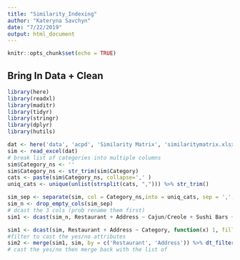 ```yaml
---
title: "Similarity_Indexing"
author: "Kateryna Savchyn"
date: "7/22/2019"
output: html_document
---
```


```r
knitr::opts_chunk$set(echo = TRUE)
```

## Bring In Data + Clean

```r
library(here)
library(readxl)
library(maditr)
library(tidyr)
library(stringr)
library(dplyr)
library(hutils)
```

```r
dat <- here('data', 'acpd', 'Similarity Matrix', 'similaritymatrix.xlsx')
sim <- read_excel(dat) 
# break list of categories into multiple columns
sim$Category_ns <- ''
sim$Category_ns <- str_trim(sim$Category) 
cats <- paste(sim$Category_ns, collapse=',' )
uniq_cats <- unique(unlist(strsplit(cats, ","))) %>% str_trim()

sim_sep <- separate(sim, col = Category_ns,into = uniq_cats, sep = ',', remove = FALSE) %>% data.table()
sim_n <- drop_empty_cols(sim_sep)
# dcast the 3 cols (prob rename them first)
sim1 <- dcast(sim_n, Restaurant + Address ~ Cajun/Creole + Sushi Bars + Lounges, function(x) 1, fill = 0)

sim1 <- dcast(sim, Restaurant + Address ~ Category, function(x) 1, fill = 0)
#filter to cast the yes/no attributes
sim2 <- merge(sim1, sim, by = c('Restaurant', 'Address')) %>% dt_filter(Yes_No == 'Yes' | Yes_No == 'No')
# cast the yes/no then merge back with the list of 


```

